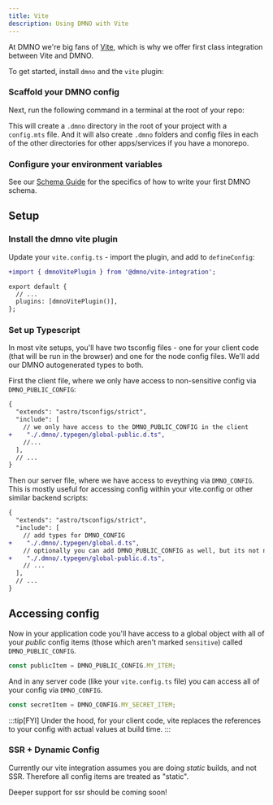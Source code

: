 ```yaml
---
title: Vite
description: Using DMNO with Vite
---
```



At DMNO we're big fans of [Vite](https://vitejs.dev/), which is why we offer first class integration between Vite and DMNO. 

To get started, install `dmno` and the `vite` plugin: 

<TabbedCode packageName="@dmno/vite-integration dmno" />

### Scaffold your DMNO config

Next, run the following command in a terminal at the root of your repo:

<TabbedCode command="dmno init" />

This will create a `.dmno` directory in the root of your project with a `config.mts` file. And it will also create `.dmno` folders and config files in each of the other directories for other apps/services if you have a monorepo.

### Configure your environment variables    

See our [Schema Guide](/docs/guides/schema) for the specifics of how to write your first DMNO schema. 


## Setup

### Install the dmno vite plugin

Update your `vite.config.ts` - import the plugin, and add to `defineConfig`:

```diff lang="ts" title="vite.config.ts" ins="dmnoVitePlugin()"
+import { dmnoVitePlugin } from '@dmno/vite-integration';

export default {
  // ...
  plugins: [dmnoVitePlugin()],
};

```

### Set up Typescript
In most vite setups, you'll have two tsconfig files - one for your client code (that will be run in the browser) and one for the node config files. We'll add our DMNO autogenerated types to both.

First the client file, where we only have access to non-sensitive config via `DMNO_PUBLIC_CONFIG`:
```diff lang="json" title="tsconfig.json"
{
  "extends": "astro/tsconfigs/strict",
  "include": [
    // we only have access to the DMNO_PUBLIC_CONFIG in the client
+    "./.dmno/.typegen/global-public.d.ts",
    //...
  ],
  // ...
}
```

Then our server file, where we have access to eveything via `DMNO_CONFIG`. This is mostly useful for accessing config within your vite.config or other similar backend scripts:
```diff lang="json" title="tsconfig.node.json"
{
  "extends": "astro/tsconfigs/strict",
  "include": [
    // add types for DMNO_CONFIG
+    "./.dmno/.typegen/global.d.ts",
    // optionally you can add DMNO_PUBLIC_CONFIG as well, but its not necessary
+    "./.dmno/.typegen/global-public.d.ts",
    // ...
  ],
  // ...
}
```


## Accessing config

Now in your application code you'll have access to a global object with all of your _public_ config items (those which aren't marked `sensitive`) called `DMNO_PUBLIC_CONFIG`. 

```js
const publicItem = DMNO_PUBLIC_CONFIG.MY_ITEM;
```

And in any server code (like your `vite.config.ts` file) you can access all of your config via `DMNO_CONFIG`.

```js
const secretItem = DMNO_CONFIG.MY_SECRET_ITEM;
```


:::tip[FYI]
Under the hood, for your client code, vite replaces the references to your config with actual values at build time.
:::

### SSR + Dynamic Config

Currently our vite integration assumes you are doing _static_ builds, and not SSR. Therefore all config items are treated as "static".

Deeper support for ssr should be coming soon!

